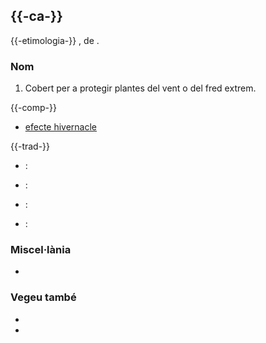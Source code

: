 == {{-ca-}} ==
{{ca-pron}}
{{-etimologia-}} {{Del-lang|la|ca|hībernāculum}}, de {{m|la|hībernō|t=hivernar}}.

=== Nom ===
{{ca-nom|m}}

# Cobert per a protegir plantes del vent o del fred extrem.
#: {{ex-cit|ca|—Segur que la teva família no... voldrà fer servir aquest lloc? —No, ningú ve a seure a l''''hivernacle''' als matins. —D'acord. |ref=Alice Oseman (trad. Lluís Delgado), ''Heartstopper 2: La meva persona favorita'' (pàg. 340), jul. 2020.}}

{{-comp-}}
* [[efecte hivernacle]]

{{-trad-}}
{{t-inici}}
* {{en}}: {{trad|en|conservatory}}
* {{es}}: {{trad|es|invernadero}}
* {{fr}}: {{trad|fr|serre}}
* {{it}}: {{trad|it|serra}}
{{t-final}}

=== Miscel·lània ===
* {{ca-sil}}

=== Vegeu també ===
* {{Viquipèdia}}
* {{ca-dicc|diec|gdlc|dnv|dcvb}}
